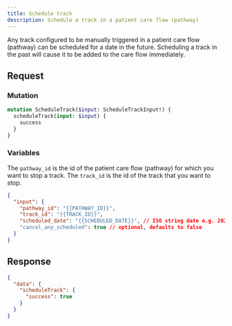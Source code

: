 ```yaml
---
title: Schedule track
description: Schedule a track in a patient care flow (pathway)
---
```


Any track configured to be manually triggered in a patient care flow (pathway) can be scheduled for a date in the future. Scheduling a track in the past will cause it to be added to the care flow immediately.

## Request

### Mutation

```graphql
mutation ScheduleTrack($input: ScheduleTrackInput!) {
  scheduleTrack(input: $input) {
    success
  }
}
```

### Variables

The `pathway_id` is the id of the patient care flow (pathway) for which you want to stop a track. The `track_id` is the id of the track that you want to stop.

```json
{
  "input": {
    "pathway_id": "{{PATHWAY_ID}}",
    "track_id": "{{TRACK_ID}}",
    "scheduled_date": "{{SCHEDULED_DATE}}", // ISO string date e.g. 2020-01-01T00:00:00.000Z
    "cancel_any_scheduled": true // optional, defaults to false
  }
}
```

## Response

```json
{
  "data": {
    "scheduleTrack": {
      "success": true
    }
  }
}
```
